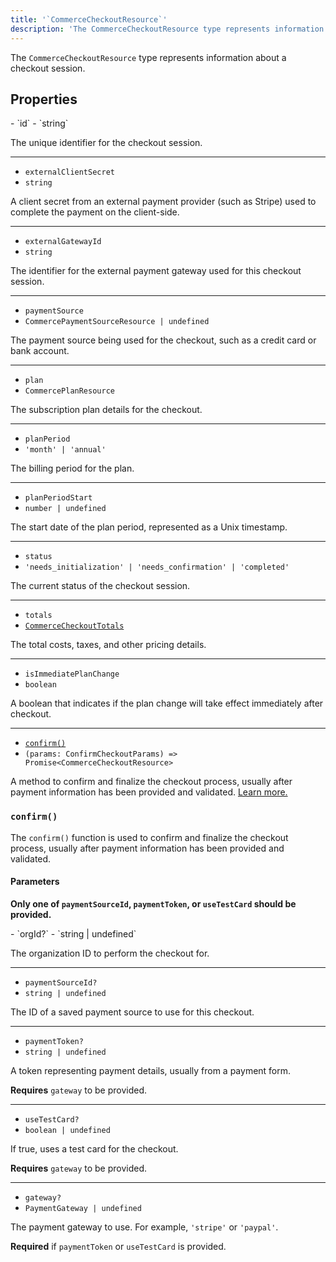 ```yaml
---
title: '`CommerceCheckoutResource`'
description: 'The CommerceCheckoutResource type represents information about a checkout session.'
---
```


The `CommerceCheckoutResource` type represents information about a checkout session.

## Properties

<Properties>
  - `id`
  - `string`

  The unique identifier for the checkout session.

  ---

  - `externalClientSecret`
  - `string`

  A client secret from an external payment provider (such as Stripe) used to complete the payment on the client-side.

  ---

  - `externalGatewayId`
  - `string`

  The identifier for the external payment gateway used for this checkout session.

  ---

  - `paymentSource`
  - `CommercePaymentSourceResource | undefined`

  The payment source being used for the checkout, such as a credit card or bank account.

  ---

  - `plan`
  - `CommercePlanResource`

  The subscription plan details for the checkout.

  ---

  - `planPeriod`
  - `'month' | 'annual'`

  The billing period for the plan.

  ---

  - `planPeriodStart`
  - `number | undefined`

  The start date of the plan period, represented as a Unix timestamp.

  ---

  - `status`
  - `'needs_initialization' | 'needs_confirmation' | 'completed'`

  The current status of the checkout session.

  ---

  - `totals`
  - <code>[CommerceCheckoutTotals](/docs/references/javascript/types/commerce-checkout-totals)</code>

  The total costs, taxes, and other pricing details.

  ---

  - `isImmediatePlanChange`
  - `boolean`

  A boolean that indicates if the plan change will take effect immediately after checkout.

  ---

  - [`confirm()`](#confirm)
  - `(params: ConfirmCheckoutParams) => Promise<CommerceCheckoutResource>`

  A method to confirm and finalize the checkout process, usually after payment information has been provided and validated. [Learn more.](#confirm)
</Properties>

### `confirm()`

The `confirm()` function is used to confirm and finalize the checkout process, usually after payment information has been provided and validated.

#### Parameters

**Only one of `paymentSourceId`, `paymentToken`, or `useTestCard` should be provided.**

<Properties>
  - `orgId?`
  - `string | undefined`

  The organization ID to perform the checkout for.

  ---

  - `paymentSourceId?`
  - `string | undefined`

  The ID of a saved payment source to use for this checkout.

  ---

  - `paymentToken?`
  - `string | undefined`

  A token representing payment details, usually from a payment form.

  **Requires** `gateway` to be provided.

  ---

  - `useTestCard?`
  - `boolean | undefined`

  If true, uses a test card for the checkout.

  **Requires** `gateway` to be provided.

  ---

  - `gateway?`
  - `PaymentGateway | undefined`

  The payment gateway to use. For example, `'stripe'` or `'paypal'`.

  **Required** if `paymentToken` or `useTestCard` is provided.
</Properties>
